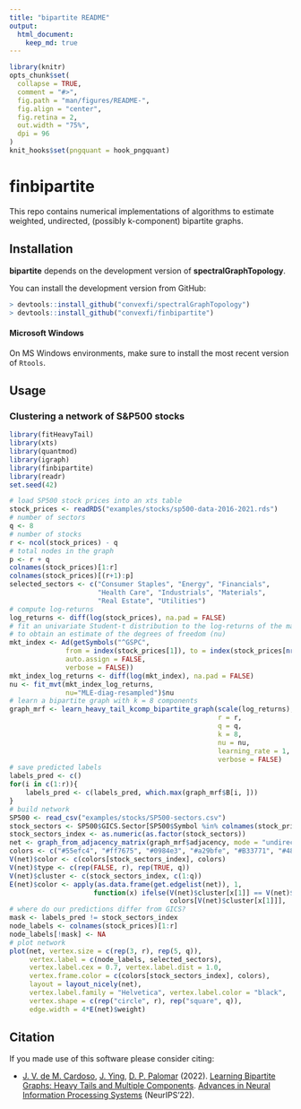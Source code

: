 ```yaml
---
title: "bipartite README"
output:
  html_document:
    keep_md: true
---
```


```r
library(knitr)
opts_chunk$set(
  collapse = TRUE,
  comment = "#>",
  fig.path = "man/figures/README-",
  fig.align = "center",
  fig.retina = 2,
  out.width = "75%",
  dpi = 96
)
knit_hooks$set(pngquant = hook_pngquant)
```

# finbipartite

This repo contains numerical implementations of algorithms to estimate weighted, undirected, (possibly k-component) bipartite graphs.


## Installation

**bipartite** depends on the development version of **spectralGraphTopology**.

You can install the development version from GitHub:
```r
> devtools::install_github("convexfi/spectralGraphTopology")
> devtools::install_github("convexfi/finbipartite")
```

#### Microsoft Windows
On MS Windows environments, make sure to install the most recent version of ``Rtools``.

## Usage

### Clustering a network of S&P500 stocks
```r
library(fitHeavyTail)
library(xts)
library(quantmod)
library(igraph)
library(finbipartite)
library(readr)
set.seed(42)

# load SP500 stock prices into an xts table
stock_prices <- readRDS("examples/stocks/sp500-data-2016-2021.rds")
# number of sectors
q <- 8
# number of stocks
r <- ncol(stock_prices) - q
# total nodes in the graph
p <- r + q
colnames(stock_prices)[1:r]
colnames(stock_prices)[(r+1):p]
selected_sectors <- c("Consumer Staples", "Energy", "Financials",
                      "Health Care", "Industrials", "Materials", 
                      "Real Estate", "Utilities")
# compute log-returns
log_returns <- diff(log(stock_prices), na.pad = FALSE)
# fit an univariate Student-t distribution to the log-returns of the market
# to obtain an estimate of the degrees of freedom (nu)
mkt_index <- Ad(getSymbols("^GSPC",
              from = index(stock_prices[1]), to = index(stock_prices[nrow(stock_prices)]), 
              auto.assign = FALSE, 
              verbose = FALSE))
mkt_index_log_returns <- diff(log(mkt_index), na.pad = FALSE)
nu <- fit_mvt(mkt_index_log_returns,
              nu="MLE-diag-resampled")$nu
# learn a bipartite graph with k = 8 components
graph_mrf <- learn_heavy_tail_kcomp_bipartite_graph(scale(log_returns),
                                                    r = r,
                                                    q = q,
                                                    k = 8,
                                                    nu = nu,
                                                    learning_rate = 1,
                                                    verbose = FALSE)
# save predicted labels
labels_pred <- c()
for(i in c(1:r)){
    labels_pred <- c(labels_pred, which.max(graph_mrf$B[i, ]))
}
# build network
SP500 <- read_csv("examples/stocks/SP500-sectors.csv")
stock_sectors <- SP500$GICS.Sector[SP500$Symbol %in% colnames(stock_prices)[1:r]]
stock_sectors_index <- as.numeric(as.factor(stock_sectors))
net <- graph_from_adjacency_matrix(graph_mrf$adjacency, mode = "undirected", weighted = TRUE)
colors <- c("#55efc4", "#ff7675", "#0984e3", "#a29bfe", "#B33771", "#48dbfb", "#FDA7DF", "#C4E538")
V(net)$color <- c(colors[stock_sectors_index], colors)
V(net)$type <- c(rep(FALSE, r), rep(TRUE, q))
V(net)$cluster <- c(stock_sectors_index, c(1:q))
E(net)$color <- apply(as.data.frame(get.edgelist(net)), 1,
                     function(x) ifelse(V(net)$cluster[x[1]] == V(net)$cluster[x[2]],
                                        colors[V(net)$cluster[x[1]]], 'grey'))
# where do our predictions differ from GICS?
mask <- labels_pred != stock_sectors_index
node_labels <- colnames(stock_prices)[1:r]
node_labels[!mask] <- NA
# plot network
plot(net, vertex.size = c(rep(3, r), rep(5, q)),
     vertex.label = c(node_labels, selected_sectors),
     vertex.label.cex = 0.7, vertex.label.dist = 1.0,
     vertex.frame.color = c(colors[stock_sectors_index], colors),
     layout = layout_nicely(net),
     vertex.label.family = "Helvetica", vertex.label.color = "black",
     vertex.shape = c(rep("circle", r), rep("square", q)),
     edge.width = 4*E(net)$weight)
```

## Citation
If you made use of this software please consider citing:

-   [J. V. de M. Cardoso](https://mirca.github.io), [J. Ying](https://github.com/jxying),
    [D. P. Palomar](https://www.danielppalomar.com) (2022).
    [Learning Bipartite Graphs: Heavy Tails and Multiple Components](https://mirca.github.io).
    [Advances in Neural Information Processing Systems](https://neurips.cc/Conferences/2022) (NeurIPS’22).

